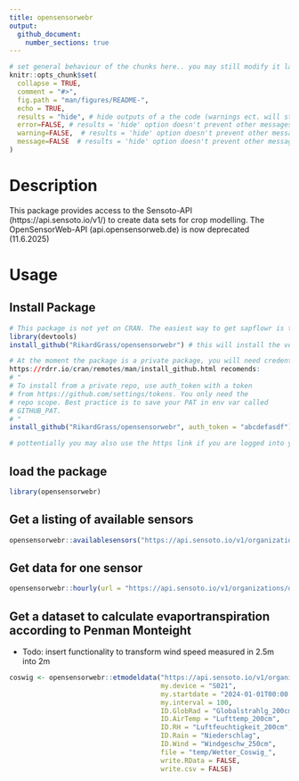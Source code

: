 ```yaml
---
title: opensensorwebr
output:
  github_document:
    number_sections: true
---
```


<!-- README.md is generated from README.Rmd. Please edit that file -->

```r
# set general behaviour of the chunks here.. you may still modify it later in the chunks
knitr::opts_chunk$set(
  collapse = TRUE,
  comment = "#>",
  fig.path = "man/figures/README-",
  echo = TRUE, 
  results = "hide", # hide outputs of a the code (warnings ect. will still be printed; comand to unable in individual chunks: results="markup")
  error=FALSE, # results = 'hide' option doesn't prevent other messages to be printed. To hide them like this, they will still be printed to console
  warning=FALSE,  # results = 'hide' option doesn't prevent other messages to be printed. To hide them like this, they will still be printed to console
  message=FALSE  # results = 'hide' option doesn't prevent other messages to be printed. To hide them like this, they will still be printed to console
)
```

# Description
This package provides access to the Sensoto-API (https://api.sensoto.io/v1/) to create data sets for crop modelling. 
The OpenSensorWeb-API (api.opensensorweb.de) is now deprecated (11.6.2025) 


# Usage

## Install Package
```r
# This package is not yet on CRAN. The easiest way to get sapflowr is to install it via github:
library(devtools)
install_github("RikardGrass/opensensorwebr") # this will install the version on "main"
```

```r
# At the moment the package is a private package, you will need credentials
https://rdrr.io/cran/remotes/man/install_github.html recomends: 
# "
# To install from a private repo, use auth_token with a token
# from https://github.com/settings/tokens. You only need the
# repo scope. Best practice is to save your PAT in env var called
# GITHUB_PAT.
# "
install_github("RikardGrass/opensensorwebr", auth_token = "abcdefasdf")

# pottentially you may also use the https link if you are logged into your github account at the same time (e.g. via www.github.de in our browser)
```

## load the package
```r
library(opensensorwebr)
```

## Get a listing of available sensors
```r
opensensorwebr::availablesensors("https://api.sensoto.io/v1/organizations/open/networks/AMMS_WETTERDATEN", my.device = "S034")
```

## Get data for one sensor
```r
opensensorwebr::hourly(url = "https://api.sensoto.io/v1/organizations/open/networks/AMMS_WETTERDATEN", my.device = "S021", my.sensor = "Niederschlag", aggregation = "MEAN", my.interval = 1000, my.startdate = "2015-09-18T00:00:00Z")

```

## Get a dataset to calculate evaportranspiration according to Penman Monteight
- Todo: insert functionality to transform wind speed measured in 2.5m into 2m
```r
coswig <- opensensorwebr::etmodeldata("https://api.sensoto.io/v1/organizations/open/networks/AMMS_WETTERDATEN",
                                      my.device = "S021",
                                      my.startdate = "2024-01-01T00:00:00Z",
                                      my.interval = 100,
                                      ID.GlobRad = "Globalstrahlg_200cm",
                                      ID.AirTemp = "Lufttemp_200cm",
                                      ID.RH = "Luftfeuchtigkeit_200cm",
                                      ID.Rain = "Niederschlag",
                                      ID.Wind = "Windgeschw_250cm",
                                      file = "temp/Wetter_Coswig_",
                                      write.RData = FALSE,
                                      write.csv = FALSE)
```

